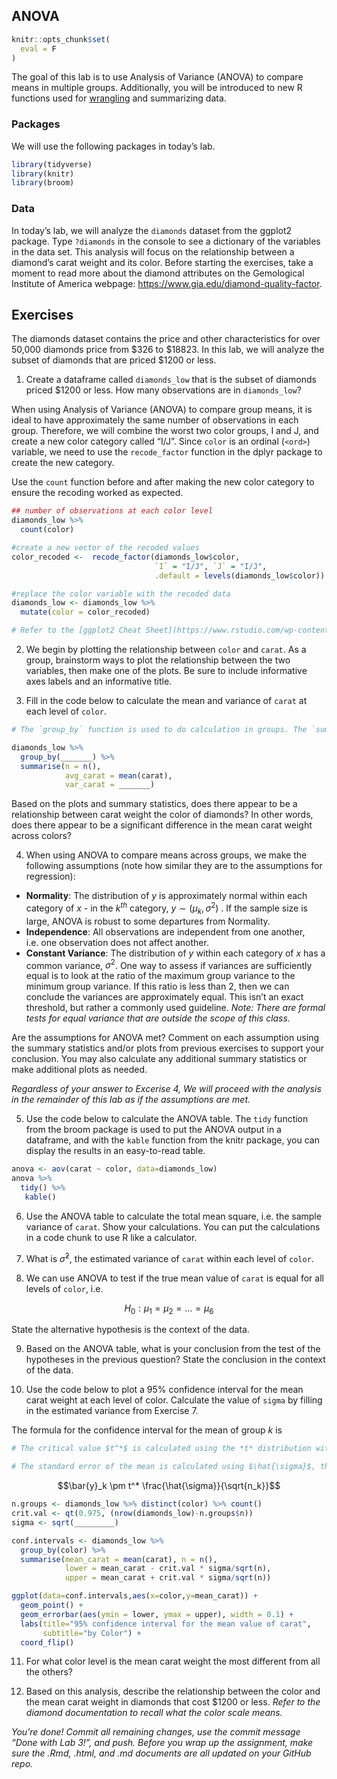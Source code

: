## ANOVA {#anova}

```r
knitr::opts_chunk$set(
  eval = F
)
```

The goal of this lab is to use Analysis of Variance (ANOVA) to compare means in multiple groups. Additionally, you will be introduced to new R functions used for [wrangling](https://en.wikipedia.org/wiki/Data_wrangling) and summarizing data.



### Packages

We will use the following packages in today's lab.

```r
library(tidyverse)
library(knitr)
library(broom)
```

### Data 

In today's lab, we will analyze the `diamonds` dataset from the ggplot2 package. Type `?diamonds` in the console to see a dictionary of the variables in the data set. This analysis will focus on the relationship between a diamond's carat weight and its color. Before starting the exercises, take a moment to read more about the diamond attributes on the Gemological Institute of America webpage: [https://www.gia.edu/diamond-quality-factor](https://www.gia.edu/diamond-quality-factor).


## Exercises 

The diamonds dataset contains the price and other characteristics for over 50,000 diamonds price from $326 to $18823. In this lab, we will analyze the subset of diamonds that are priced $1200 or less. 

1. Create a dataframe called `diamonds_low` that is the subset of diamonds priced $1200 or less. How many observations are in `diamonds_low`? 

When using Analysis of Variance (ANOVA) to compare group means, it is ideal to have approximately the same number of observations in each group. Therefore, we will combine the worst two color groups, I and J, and create a new color category called "I/J". Since `color` is an ordinal (`<ord>`) variable, we need to use the `recode_factor` function in the dplyr package to create the new category. 

Use the `count` function before and after making the new color category to ensure the recoding worked as expected.

```r
## number of observations at each color level 
diamonds_low %>% 
  count(color)
```

```r
#create a new vector of the recoded values
color_recoded <-  recode_factor(diamonds_low$color,
                                `I` = "I/J", `J` = "I/J",
                                .default = levels(diamonds_low$color))

#replace the color variable with the recoded data
diamonds_low <- diamonds_low %>% 
  mutate(color = color_recoded)
```


```r
# Refer to the [ggplot2 Cheat Sheet](https://www.rstudio.com/wp-content/uploads/2015/03/ggplot2-cheatsheet.pdf) and [ggplot2 reference](https://ggplot2.tidyverse.org/reference/index.html) for plot ideas and help with code.
```

2. We begin by plotting the relationship between `color` and `carat`. As a group, brainstorm ways to plot the relationship between the two variables, then make one of the plots. Be sure to include informative axes labels and an informative title.

3. Fill in the code below to calculate the mean and variance of `carat` at each level of `color`. 

```r
# The `group_by` function is used to do calculation in groups. The `summarise` function is used to reduce variables to values.
```

```r
diamonds_low %>% 
  group_by(_______) %>%
  summarise(n = n(), 
            avg_carat = mean(carat),
            var_carat = _______)
```

Based on the plots and summary statistics, does there appear to be a relationship between carat weight the color of diamonds? In other words, does there appear to be a significant difference in the mean carat weight across colors?

4. When using ANOVA to compare means across groups, we make the following assumptions (note how similar they are to the assumptions for regression): 

  - **Normality**: The distribution of $y$ is approximately normal within each category of $x$ - in the $k^{th}$ category, $y \sim (\mu_k, \sigma^2)$ . If the sample size is large, ANOVA is robust to some departures from Normality. 
  - **Independence**: All observations are independent from one another, i.e. one observation does not affect another.
  - **Constant Variance**: The distribution of $y$ within each category of $x$ has a common variance, $\sigma^2$. One way to assess if variances are sufficiently equal is to look at the ratio of the maximum group variance to the minimum group variance. If this ratio is less than 2, then we can conclude the variances are approximately equal. This isn't an exact threshold, but rather a commonly used guideline. *Note: There are formal tests for equal variance that are outside the scope of this class.*

Are the assumptions for ANOVA met? Comment on each assumption using the summary statistics and/or plots from previous exercises to support your conclusion. You may also calculate any additional summary statistics or make additional plots as needed.
  
*Regardless of your answer to Excerise 4, We will proceed with the analysis in the remainder of this lab as if the assumptions are met.*

5. Use the code below to calculate the ANOVA table. The `tidy` function from the broom package is used to put the ANOVA output in a dataframe, and with the `kable` function from the knitr package, you can display the results in an easy-to-read table.

```r
anova <- aov(carat ~ color, data=diamonds_low)
anova %>% 
  tidy() %>%
   kable()
```

6. Use the ANOVA table to calculate the total mean square, i.e. the sample variance of `carat`. Show your calculations. You can put the calculations in a code chunk to use R like a calculator. 

7. What is $\hat{\sigma}^2$, the estimated variance of `carat` within each level of `color`. 

8. We can use ANOVA to test if the true mean value of `carat` is equal for all levels of `color`, i.e. 

$$ H_0: \mu_1 = \mu_2 = \dots = \mu_6$$

State the alternative hypothesis is the context of the data. 

9. Based on the ANOVA table, what is your conclusion from the test of the hypotheses in the previous question? State the conclusion in the context of the data.

10. Use the code below to plot a 95% confidence interval for the mean carat weight at each level of color. Calculate the value of `sigma` by filling in the estimated variance from Exercise 7. 

The formula for the confidence interval for the mean of group $k$ is 

```r
# The critical value $t^*$ is calculated using the *t* distribution with $n-K$ degrees of freedom. 
```

```r
# The standard error of the mean is calculated using $\hat{\sigma}$, the square root of the variance within each group calculated from the ANOVA table.
```

$$\bar{y}_k \pm t^* \frac{\hat{\sigma}}{\sqrt{n_k}}$$

```r
n.groups <- diamonds_low %>% distinct(color) %>% count()
crit.val <- qt(0.975, (nrow(diamonds_low)-n.groups$n))
sigma <- sqrt(_________)

conf.intervals <- diamonds_low %>%
  group_by(color) %>% 
  summarise(mean_carat = mean(carat), n = n(), 
            lower = mean_carat - crit.val * sigma/sqrt(n),
            upper = mean_carat + crit.val * sigma/sqrt(n))
```

```r
ggplot(data=conf.intervals,aes(x=color,y=mean_carat)) +
  geom_point() + 
  geom_errorbar(aes(ymin = lower, ymax = upper), width = 0.1) + 
  labs(title="95% confidence interval for the mean value of carat",
       subtitle="by Color") +
  coord_flip()
```

11. For what color level is the mean carat weight the most different from all the others? 

12. Based on this analysis, describe the relationship between the color and the mean carat weight in diamonds that cost $1200 or less. *Refer to the diamond documentation to recall what the color scale means.*

*You're done! Commit all remaining changes, use the commit message "Done with Lab 3!", and push. Before you wrap up the assignment, make sure the .Rmd, .html, and .md documents are all updated on your GitHub repo.*